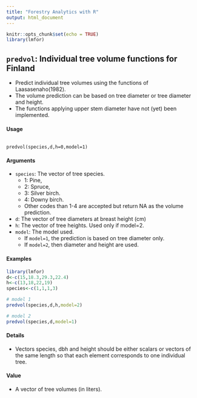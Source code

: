 ```yaml
---
title: "Forestry Analytics with R"
output: html_document
---
```


```r
knitr::opts_chunk$set(echo = TRUE)
library(lmfor)
```

## ``predvol``: Individual tree volume functions for Finland

* Predict individual tree volumes using the functions of Laasasenaho(1982). 
* The volume prediction can be based on tree diameter or tree diameter and height. 
* The functions applying upper stem diameter have not (yet) been implemented.

#### Usage

<pre><code>
predvol(species,d,h=0,model=1)
</code></pre>

#### Arguments

* ``species``:  The vector of tree species. 
   -  1: Pine, 
   -  2: Spruce, 
   -  3: Silver birch. 
   -  4: Downy birch. 
   -  Other codes than 1-4 are accepted but return NA as the volume prediction. 
* ``d``: The vector of tree diameters at breast height (cm) 
* ``h``: The vector of tree heights. Used only if model=2. 
* ``model``: The model used. 
   - If ``model=1``, the prediction is based on tree diameter only. 
   - If ``model=2``, then diameter and height are used. 

#### Examples

```r
library(lmfor)
d<-c(15,18.3,29.3,22.4)
h<-c(13,18,22,19)
species<-c(1,1,1,3)

# model 1
predvol(species,d,h,model=2)
```
```r
# model 2
predvol(species,d,model=1)
```

#### Details

* Vectors species, dbh and height should be either scalars or vectors of the same length so that each element corresponds to one individual tree.

#### Value

* A vector of tree volumes (in liters).

